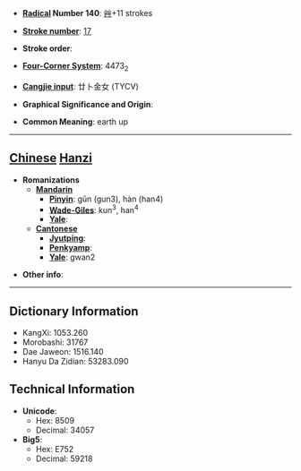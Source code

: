 * '''[[Wiktionary:Chinese radical index| Radical]] Number 140''': [[Wiktionary:Chinese radical index 艸|艸]]+11 strokes

* '''[[Wiktionary:Chinese total strokes index|Stroke number]]''': [[Wiktionary:Chinese total strokes index 17|17]]

* '''Stroke order''': 

* '''[[Wiktionary:Chinese four corner index|Four-Corner System]]''': 4473<sub>2</sub>

* '''[[Wiktionary:Chinese Cangjie index|Cangjie input]]''': 廿卜金女 (TYCV)

* '''Graphical Significance and Origin''': 

* '''Common Meaning''': earth up

----

== [[Chinese]] [[Hanzi]] ==

* '''Romanizations'''
** '''[[Mandarin]]'''
*** '''[[Pinyin]]''': gǔn (gun3), hàn (han4)
*** '''[[Wade-Giles]]''': kun<sup>3</sup>, han<sup>4</sup>
*** '''[[Yale]]''': 
** '''[[Cantonese]]'''
*** '''[[Jyutping]]''':
*** '''[[Penkyamp]]''': 
*** '''[[Yale]]''': gwan2

* '''Other info''': 

----

== Dictionary Information ==

* KangXi: 1053.260
* Morobashi: 31767
* Dae Jaweon: 1516.140
* Hanyu Da Zidian: 53283.090

== Technical Information ==

* '''Unicode''':
** Hex: 8509
** Decimal: 34057
* '''Big5''':
** Hex: E752
** Decimal: 59218